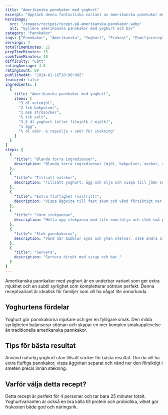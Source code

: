 ```yaml
---
title: "Amerikanska pannkakor med yoghurt"
excerpt: "Upptäck denna fantastiska variant av amerikanska pannkakor med yoghurt som ger extra mjukhet och smak. Perfekt för 4 personer!"
heroImage:
  src: "/images/recipes/recept-på-amerikanska-pannkakor.webp"
  alt: "Gyllene amerikanska pannkakor med yoghurt och bär"
category: "Pannkakor"
tags: ["Pannkakor", "Amerikanska", "Yoghurt", "Frukost", "Familjerecept"]
servings: 4
totalTimeMinutes: 25
prepTimeMinutes: 15
cookTimeMinutes: 10
difficulty: "Lätt"
ratingAverage: 4.6
ratingCount: 89
publishedAt: "2024-01-16T10:00:00Z"
featured: false
ingredients: [
  {
    title: "Amerikanska pannkakor med yoghurt",
    items: [
      "3 dl vetemjöl",
      "2 tsk bakpulver",
      "1 msk strösocker",
      "½ tsk salt",
      "3,5 dl yoghurt (eller filmjölk / mjölk)",
      "1 ägg",
      "½ dl smör- & rapsolja + smör för stekning"
    ]
  }
]
steps: [
  {
    "title": "Blanda torra ingredienser",
    description: "Blanda torra ingredienser (mjöl, bakpulver, socker, salt)."
  },
  {
    "title": "Tillsätt vätskor",
    description: "Tillsätt yoghurt, ägg och olja och vispa till jämn smet."
  },
  {
    "title": "Extra fluffighet (valfritt)",
    description: "Vispa äggvita till fast skum och vänd försiktigt ner för extra fluffighet."
  },
  {
    "title": "Värm stekpannan",
    description: "Hetta upp stekpanna med lite smör/olja och stek små pannkakor på låg till medelvärme."
  },
  {
    "title": "Stek pannkakorna",
    description: "Vänd när bubblor syns och ytan stelnar, stek andra sidan gyllene."
  },
  {
    "title": "Servera",
    description: "Servera direkt med sirap och bär."
  }
]
---
```


Amerikanska pannkakor med yoghurt är en underbar variant som ger extra mjukhet och en subtil syrlighet som kompletterar sötman perfekt. Denna receptvariant är idealisk för familjer som vill ha något lite annorlunda.

## Yoghurtens fördelar

Yoghurt gör pannkakorna mjukare och ger en fylligare smak. Den milda syrligheten balanserar sötman och skapar en mer komplex smakupplevelse än traditionella amerikanska pannkakor.

## Tips för bästa resultat

Använd naturlig yoghurt utan tillsatt socker för bästa resultat. Om du vill ha extra fluffiga pannkakor, vispa äggvitan separat och vänd ner den försiktigt i smeten precis innan stekning.

## Varför välja detta recept?

Detta recept är perfekt för 4 personer och tar bara 25 minuter totalt. Yoghurtvarianten är också en bra källa till protein och probiotika, vilket gör frukosten både god och näringsrik.
